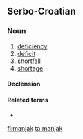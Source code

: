 ==Serbo-Croatian==

===Noun===
{{sh-noun|g=m|head=mánjak|r|мањак|ма́њак}}

# [[deficiency]]
# [[deficit]]
# [[shortfall]]
# [[shortage]]

====Declension====
{{sh-decl-noun
|manjak|manjci
|mánjak|mȃnjākā
|manjku|manjcima
|manjak|manjke
|manjku|manjci
|manjku|manjcima
|manjkom|manjcima
}}

====Related terms====
* {{l|sh|mȃl}}

[[fi:manjak]]
[[ta:manjak]]